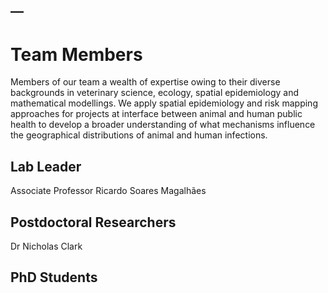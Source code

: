 ---
---

<link rel="stylesheet" href="styles.css" type="text/css">

# Team Members

Members of our team a wealth of expertise owing to their diverse backgrounds in veterinary science, ecology, spatial epidemiology and mathematical modellings. We apply spatial epidemiology and risk mapping approaches for projects at interface between animal and human public health to develop a broader understanding of what mechanisms influence the geographical distributions of animal and human infections.

## Lab Leader

Associate Professor Ricardo Soares Magalhães


## Postdoctoral Researchers

Dr Nicholas Clark


## PhD Students


